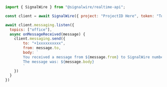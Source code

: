 ```js
import { SignalWire } from "@signalwire/realtime-api";

const client = await SignalWire({ project: "ProjectID Here", token: "Token Here"})

await client.messaging.listen({
  topics: ["office"],
  async onMessageReceived(message) {
    client.messaging.send({
        to: "+1xxxxxxxxxx",
        from: message.to,
        body: `
        You received a message from ${message.from} to SignalWire number ${message.to}.
        The message was: ${message.body}
        `
    })
  }
})
```